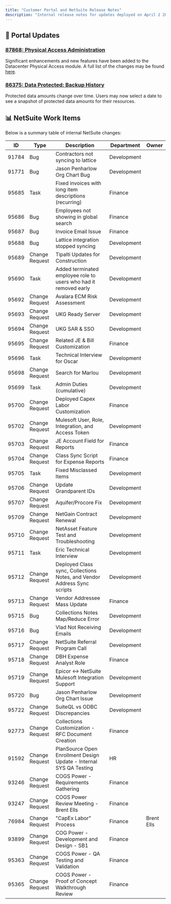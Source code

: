 ```yaml
---
title: "Customer Portal and NetSuite Release Notes"
description: "Internal release notes for updates deployed on April 2 2025"
---
```


## 🧭 Portal Updates

### [**87868**: Physical Access Administration](https://tfs.databank.com/tfs/EdgeDevCollection/DataBank/_workitems/edit/87868)
Significant enhancements and new features have been added to the Datacenter Physical Access module. A full list of the changes may be found [here](https://kb-ext.databank.com/en_US/physical-access-administration).


### [**86375**: Data Protected: Backup History](https://tfs.databank.com/tfs/EdgeDevCollection/DataBank/_workitems/edit/86375)
Protected data amounts change over time. Users may now select a date to see a snapshot of protected data amounts for their resources.

## 📊 NetSuite Work Items

Below is a summary table of internal NetSuite changes:

| ID | Type | Description | Department | Owner |
|---|---|---|---|---|
| 91784 | Bug | Contractors not syncing to lattice | Development |  |
| 91771 | Bug | Jason Penharlow Org Chart Bug | Development |  |
| 95685 | Task | Fixed invoices with long item descriptions (recurring) | Finance |  |
| 95686 | Bug | Employees not showing in global search | Finance |  |
| 95687 | Bug | Invoice Email Issue | Finance |  |
| 95688 | Bug | Lattice integration stopped syncing | Development |  |
| 95689 | Change Request | Tipalti Updates for Construction | Development |  |
| 95690 | Task | Added terminated employee role to users who had it removed early | Development |  |
| 95692 | Change Request | Avalara ECM Risk Assessment | Development |  |
| 95693 | Change Request | UKG Ready Server | Development |  |
| 95694 | Change Request | UKG SAR & SSO | Development |  |
| 95695 | Change Request | Related JE & Bill Customization | Finance |  |
| 95696 | Task | Technical Interview for Oscar | Development |  |
| 95698 | Change Request | Search for Marlou | Development |  |
| 95699 | Task | Admin Duties (cumulative) | Development |  |
| 95700 | Change Request | Deployed Capex Labor Customization | Finance |  |
| 95702 | Change Request | Mulesoft User, Role, Integration, and Access Token | Development |  |
| 95703 | Change Request | JE Account Field for Reports | Finance |  |
| 95704 | Change Request | Class Sync Script for Expense Reports | Finance |  |
| 95705 | Task | Fixed Misclassed Items | Development |  |
| 95706 | Change Request | Update Grandparent IDs | Development |  |
| 95707 | Change Request | Aquifer/Procore Fix | Development |  |
| 95709 | Change Request | NetGain Contract Renewal | Development |  |
| 95710 | Change Request | NetAsset Feature Test and Troubleshooting | Development |  |
| 95711 | Task | Eric Technical Interview | Development |  |
| 95712 | Change Request | Deployed Class sync, Collections Notes, and Vendor Address Sync scripts | Development |  |
| 95713 | Change Request | Vendor Addressee Mass Update | Finance |  |
| 95715 | Bug | Collections Notes Map/Reduce Error | Development |  |
| 95716 | Bug | Vlad Not Receiving Emails | Development |  |
| 95717 | Change Request | NetSuite Referral Program Call | Development |  |
| 95718 | Change Request | DBH Expense Analyst Role | Finance |  |
| 95719 | Change Request | Epicor <-> NetSuite Mulesoft Integration Support | Development |  |
| 95720 | Bug | Jason Penharlow Org Chart Issue | Development |  |
| 95722 | Change Request | SuiteQL vs ODBC Discrepancies | Development |  |
| 92773 | Change Request | Collections Customization - RFC Document Creation | Finance |  |
| 91592 | Change Request | PlanSource Open Enrollment Design Update - Internal SYS QA Testing | HR |  |
| 93246 | Change Request | COGS Power - Requirements Gathering | Finance |  |
| 93247 | Change Request | COGS Power Review Meeting - Brent Ells | Finance |  |
| 76984 | Change Request | "CapEx Labor" Process | Finance | Brent Ells |
| 93899 | Change Request | COG Power - Development and Design - SB1 | Finance |  |
| 95363 | Change Request | COGS Power - QA Testing and Validation | Finance |  |
| 95365 | Change Request | COGS Power - Proof of Concept Walkthrough Review | Finance |  |